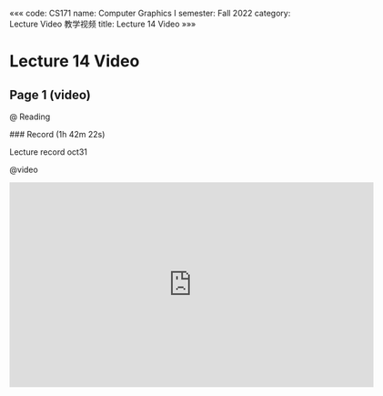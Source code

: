 «««
code: CS171
name: Computer Graphics I
semester: Fall 2022
category: Lecture Video 教学视频
title: Lecture 14 Video
»»»

# Lecture 14 Video

## Page 1 (video)

@ Reading

<div class="markdown-body">
### Record (1h 42m 22s)

Lecture record oct31
</div>

@video

<iframe src="https://sbbrisk.com/e/c10780bbehip.html" frameborder=0 marginwidth=0 marginheight=0 scrolling=no width=640 height=360 allowfullscreen></iframe>
